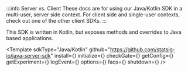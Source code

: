 

:::info Server vs. Client
These docs are for using our Java/Kotlin SDK in a multi-user, server side context. For client side and single-user contexts, check out one of the other client SDKs.
:::

This SDK is written in Kotlin, but exposes methods and overrides to Java based applications.

<Template
  sdkType="Java/Kotlin"
  github="https://github.com/statsig-io/java-server-sdk"
  install={<Install />}
  initialize={<Initialize />}
  checkGate={<CheckGate />}
  getConfig={<GetConfig />}
  getExperiment={<GetExperiment />}
  logEvent={<LogEvent />}
  options={<Options />}
  faqs={<FAQs />}
  shutdown={<Shutdown />}
/>

